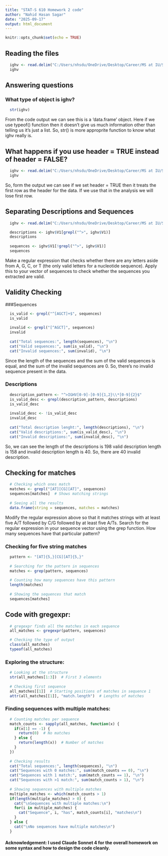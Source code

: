 ```yaml
---
title: "STAT-S 610 Homework 2 code"
author: "Nahid Hasan Sagar"
date: "2025-09-17"
output: html_document
---
```


```r
knitr::opts_chunk$set(echo = TRUE)
```

## Reading the files

```r
  ighv <- read.delim("C:/Users/nhsdu/OneDrive/Desktop/Career/MS at IU/STAT-S 610/Homeworks/Codes/HomeworkCodes/ighv.fasta", header = FALSE, stringsAsFactors = FALSE)
  ighv
```

## Answering questions

### What type of object is ighv?

```r
  str(ighv)
```
From the code output we can see this is a 'data.frame' object. Here if we use typeof() function then it doesn't give us much information other than telling us it's just a list. So, str() is more approprite function to know what ighv really is.

## What happens if you use header = TRUE instead of header = FALSE?

```r
  ighv <- read.delim("C:/Users/nhsdu/OneDrive/Desktop/Career/MS at IU/STAT-S 610/Homeworks/Codes/HomeworkCodes/ighv.fasta", header = TRUE, stringsAsFactors = FALSE)
  ighv
```

So, form the output we can see if we set header = TRUE then it treats the first row as the header for the data. If we use that in the analysis we will lose first row.

## Separating Descriptions and Sequences

```r
  ighv <- read.delim("C:/Users/nhsdu/OneDrive/Desktop/Career/MS at IU/STAT-S 610/Homeworks/Codes/HomeworkCodes/ighv.fasta", header = FALSE, stringsAsFactors = FALSE)

  descriptions <- ighv$V1[grepl("^>", ighv$V1)]
  descriptions
  
  sequences <- ighv$V1[!grepl("^>", ighv$V1)]
  sequences
```

Make a regular
expression that checks whether there are any letters aside from A, G, C, or T (the only valid
letters for a nucleotide sequence). Apply this to your vector of sequences to check whether
the sequences you extracted are valid.

## Validity Checking

###Sequences

```r
  is_valid <- grepl("^[AGCT]+$", sequences)
  is_valid
  
  invalid <- grepl("[^AGCT]", sequences)
  invalid
  
  cat("Total sequences:", length(sequences), "\n")
  cat("Valid sequences:", sum(is_valid), "\n")
  cat("Invalid sequences:", sum(invalid), "\n")
```

Since the length of the sequences and the sum of the valid sequences is equal, and the sum of the invalid sequences are 0. So, there's no invalid sequence present in the data.

### Descriptions

```r
  description_pattern <- "^>IGHV[0-9]-[0-9]{1,2}\\*[0-9]{2}$"
  is_valid_desc <- grepl(description_pattern, descriptions)
  is_valid_desc
  
  invalid_desc <- !is_valid_desc
  invalid_desc
  
  cat("Total description lenght:", length(descriptions), "\n")
  cat("Valid descriptions:", sum(is_valid_desc), "\n")
  cat("Invalid descriptions:", sum(invalid_desc), "\n")
```

So, we can see the length of the descriptions is 198 valid description length is 158 and invalid description length is 40. So, there are 40 invalid description.

## Checking for matches

```r
  # Checking which ones match
  matches <- grepl("[AT][CG][AT]", sequences)
  sequences[matches]  # Shows matching strings
  
  # Seeing all the results
  data.frame(string = sequences, matches = matches)
```

Modify the regular expression above so that it matches strings with at least five A/T followed by C/G followed by at least five A/Ts. Search for the regular expression in your
sequence vector using the grep function. How many sequences have that particular pattern?

### Checking for five string matches

```r
  pattern <- "[AT]{5,}[CG][AT]{5,}"
  
  # Searching for the pattern in sequences
  matches <- grep(pattern, sequences)
  
  # Counting how many sequences have this pattern
  length(matches)
  
  # Showing the sequences that match
  sequences[matches]
```

## Code with gregexpr:

```r
  # gregexpr finds all the matches in each sequence
  all_matches <- gregexpr(pattern, sequences)

  # Checking the type of output
  class(all_matches)
  typeof(all_matches)
```

### Exploring the structure:

```r
  # Looking at the structure
  str(all_matches[1:3])  # First 3 elements
  
  # Checking first sequence
  all_matches[[1]]  # Starting positions of matches in sequence 1
  attr(all_matches[[1]], "match.length")  # Lengths of matches
```

### Finding sequences with multiple matches:

```r
  # Counting matches per sequence
  match_counts <- sapply(all_matches, function(x) {
    if(x[1] == -1) {
      return(0)  # No matches
    } else {
      return(length(x))  # Number of matches
    }
  })
  
  # Checking results
  cat("Total sequences:", length(sequences), "\n")
  cat("Sequences with 0 matches:", sum(match_counts == 0), "\n")
  cat("Sequences with 1 match:", sum(match_counts == 1), "\n")
  cat("Sequences with >1 match:", sum(match_counts > 1), "\n")
  
  # Showing sequences with multiple matches
  multiple_matches <- which(match_counts > 1)
  if(length(multiple_matches) > 0) {
    cat("\nSequences with multiple matches:\n")
    for(i in multiple_matches) {
      cat("Sequence", i, "has", match_counts[i], "matches\n")
    }
  } else {
    cat("\nNo sequences have multiple matches\n")
  }
```

#### Acknowledgement: I used Claude Sonnet 4 for the overall homework on some syntax and how to design the code cleanly.
